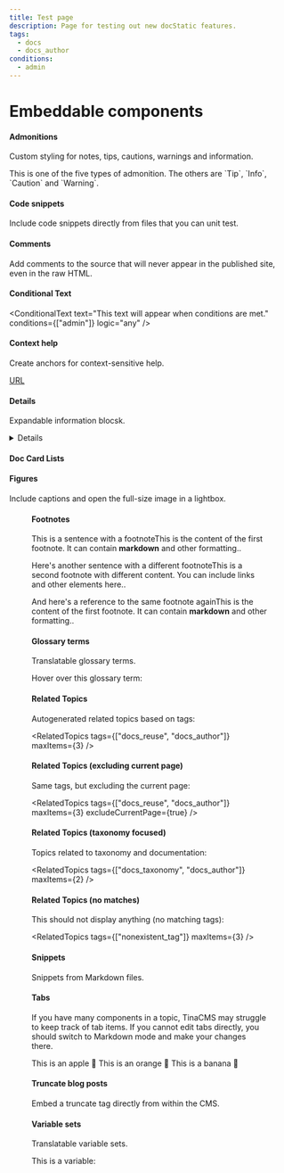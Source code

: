 ```yaml
---
title: Test page
description: Page for testing out new docStatic features.
tags:
  - docs
  - docs_author
conditions:
  - admin
---
```


# Embeddable components

#### Admonitions

Custom styling for notes, tips, cautions, warnings and information.

<Admonition type="note" title="Note Title">
  This is one of the five types of admonition. The others are `Tip`, `Info`, `Caution` and `Warning`.
</Admonition>

#### Code snippets

Include code snippets directly from files that you can unit test.

<CodeSnippet title="This is a code snippet from a file:" language="xml" filepath="example.xml" />

#### Comments

Add comments to the source that will never appear in the published site, even in the raw HTML.

<!-- hidden comment="This comment will not be visible, even by inspecting the output." -->

#### Conditional Text

<ConditionalText text="This text will appear when conditions are met." conditions={["admin"]} logic="any" />

#### Context help

Create anchors for context-sensitive help.

[URL](#csh)

<a id="csh" />

#### Details

Expandable information blocsk.

<Details summary="This is an expanding block.">
  Here are the details.
</Details>

#### Doc Card Lists

<DocCardList title="Doc Card List" />

#### Figures

Include captions and open the full-size image in a lightbox.

<Figure img="/img/docStaticDemo.jpg" caption="An image." size="100%" />

#### Footnotes

This is a sentence with a footnote<Footnote summary="1st footnote.">This is the content of the first footnote. It can contain **markdown** and other formatting.</Footnote>.

Here's another sentence with a different footnote<Footnote summary="2nd footnote">This is a second footnote with different content. You can include links and other elements here.</Footnote>.

And here's a reference to the same footnote again<Footnote summary="1st footnote">This is the content of the first footnote. It can contain **markdown** and other formatting.</Footnote>.

#### Glossary terms

Translatable glossary terms.

Hover over this glossary term: <GlossaryTerm termKey="single-sourcing" />

#### Related Topics

Autogenerated related topics based on tags:

<RelatedTopics tags={["docs_reuse", "docs_author"]} maxItems={3} />

#### Related Topics (excluding current page)

Same tags, but excluding the current page:

<RelatedTopics tags={["docs_reuse", "docs_author"]} maxItems={3} excludeCurrentPage={true} />

#### Related Topics (taxonomy focused)

Topics related to taxonomy and documentation:

<RelatedTopics tags={["docs_taxonomy", "docs_author"]} maxItems={2} />

#### Related Topics (no matches)

This should not display anything (no matching tags):

<RelatedTopics tags={["nonexistent_tag"]} maxItems={3} />

#### Snippets

Snippets from Markdown files.

<Snippet filepath="example.mdx" />

#### Tabs

If you have many components in a topic, TinaCMS may struggle to keep track of tab items. If you cannot edit tabs directly, you should switch to Markdown mode and make your changes there.

<Tabs>
  <TabItem value="apple" label="Apple">
    This is an apple 🍎
  </TabItem>

  <TabItem value="orange" label="Orange">
    This is an orange 🍊
  </TabItem>

  <TabItem value="banana" label="Banana">
    This is a banana 🍌
  </TabItem>
</Tabs>

#### Truncate blog posts

Embed a truncate tag directly from within the CMS.

<!-- truncate -->

#### Variable sets

Translatable variable sets.

This is a variable: <VariableSet setKey="writing-terms" variableKey="single-sourcing" />
